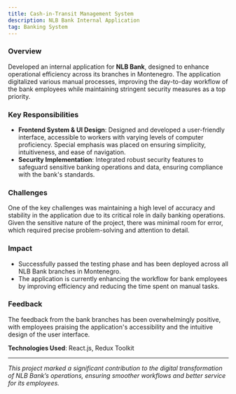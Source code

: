 ```yaml
---
title: Cash-in-Transit Management System
description: NLB Bank Internal Application
tag: Banking System
---
```


### Overview
Developed an internal application for **NLB Bank**, designed to enhance operational efficiency across its branches in Montenegro. The application digitalized various manual processes, improving the day-to-day workflow of the bank employees while maintaining stringent security measures as a top priority.

### Key Responsibilities
- **Frontend System & UI Design**: Designed and developed a user-friendly interface, accessible to workers with varying levels of computer proficiency. Special emphasis was placed on ensuring simplicity, intuitiveness, and ease of navigation.
- **Security Implementation**: Integrated robust security features to safeguard sensitive banking operations and data, ensuring compliance with the bank's standards.

### Challenges
One of the key challenges was maintaining a high level of accuracy and stability in the application due to its critical role in daily banking operations. Given the sensitive nature of the project, there was minimal room for error, which required precise problem-solving and attention to detail.

### Impact
- Successfully passed the testing phase and has been deployed across all NLB Bank branches in Montenegro.
- The application is currently enhancing the workflow for bank employees by improving efficiency and reducing the time spent on manual tasks.

### Feedback
The feedback from the bank branches has been overwhelmingly positive, with employees praising the application's accessibility and the intuitive design of the user interface.

**Technologies Used**: React.js, Redux Toolkit

---

*This project marked a significant contribution to the digital transformation of NLB Bank’s operations, ensuring smoother workflows and better service for its employees.*
